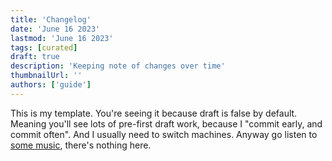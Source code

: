 ```yaml
---
title: 'Changelog'
date: 'June 16 2023'
lastmod: 'June 16 2023'
tags: [curated]
draft: true
description: 'Keeping note of changes over time'
thumbnailUrl: ''
authors: ['guide']
---
```


This is my template. You're seeing it because draft is false by default. Meaning you'll see lots of pre-first draft work, because I "commit early, and commit often". And I usually need to switch machines. Anyway go listen to [some music](/curated/code-friendly), there's nothing here.
